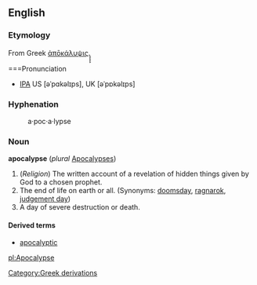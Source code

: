 ==English==
===Etymology===
From Greek [[ἀπōκάλυψις]].̙̙̙̙̙

===Pronunciation
* [[IPA]] US [əˈpɑkəlɪps], UK [əˈpɒkəlɪps]

===Hyphenation===
:a&middot;poc&middot;a&middot;lypse

===Noun===
'''apocalypse''' (''plural'' [[Apocalypses]])

# (''Religion'') The written account of a revelation of hidden things given by God to a chosen prophet.
# The end of life on earth or all. (Synonyms: [[doomsday]], [[ragnarok]], [[judgement day]])
# A day of severe destruction or death.

====Derived terms====
*[[apocalyptic]]

[[pl:Apocalypse]]
[[Category:Greek derivations]]